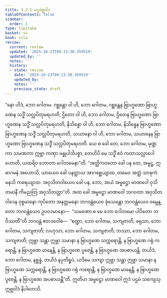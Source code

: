 ```yaml
---
title: 3.2.1 ပဌမဲဗ္ဘဝါဒ
tableOfContents: false
sidebar:
  order: 1
type: tipitaka
basket: su
book: sila
review:
  current: review
  updated: '2025-10-23T09:13:30.359519'
  updated_by: ''
  notes: ''
  history:
  - state: review
    date: '2025-10-23T09:13:30.359519'
    updated_by: ''
    notes: ''
    previous_state: draft
---
```



<ReviewStatus review={frontmatter.review} showDetails={true} />

<HypothesisAnnotation frontmatter={frontmatter} />

<DynamicBreadcrumb />

<Division number="263" book="sila" e="ch" v="6" p="85">

<Paragraph number="357" book="sila">
“နော ဟိဒံ, ဘော ဂေါတမ. ဂစ္ဆန္တော ဝါ ဟိ, ဘော ဂေါတမ, ဂစ္ဆန္တေန ဗြာဟ္မဏော ဗြာဟ္မဏေန သဒ္ဓိံ သလ္လပိတုမရဟတိ, ဌိတော ဝါ ဟိ, ဘော ဂေါတမ, ဌိတေန ဗြာဟ္မဏော ဗြာဟ္မဏေန သဒ္ဓိံ သလ္လပိတုမရဟတိ, နိသိန္နော ဝါ ဟိ, ဘော ဂေါတမ, နိသိန္နေန ဗြာဟ္မဏော ဗြာဟ္မဏေန သဒ္ဓိံ သလ္လပိတုမရဟတိ, သယာနော ဝါ ဟိ, ဘော ဂေါတမ, သယာနေန ဗြာဟ္မဏော ဗြာဟ္မဏေန သဒ္ဓိံ သလ္လပိတုမရဟတိ. ယေ စ ခေါ တေ, ဘော ဂေါတမ, မုဏ္ဍကာ သမဏကာ ဣဗ္ဘာ ကဏှာ ဗန္ဓုပါဒါပစ္စာ, တေဟိပိ မေ သဒ္ဓိံ ဧဝံ ကထာသလ္လာပေါ ဟောတိ, ယထရိဝ ဘောတာ ဂေါတမေနာ”တိ. “အတ္ထိကဝတော ခေါ ပန တေ, အမ္ဗဋ္ဌ, ဣဓာဂမနံ အဟောသိ, ယာယေဝ ခေါ ပနတ္ထာယ အာဂစ္ဆေယျာထ, တမေဝ အတ္ထံ သာဓုကံ မနသိ ကရေယျာထ. အဝုသိတဝါယေဝ ခေါ ပန, ဘော, အယံ အမ္ဗဋ္ဌော မာဏဝေါ ဝုသိတမာနီ ကိမညတြ အဝုသိတတ္တာ”တိ.
</Paragraph>

</Division>
<Division number="264" book="sila" e="ch" v="6" p="85">

<Paragraph number="358" book="sila">
အထ ခေါ အမ္ဗဋ္ဌော မာဏဝေါ ဘဂဝတာ အဝုသိတဝါဒေန ဝုစ္စမာနော ကုပိတော အနတ္တမနော ဘဂဝန္တံယေဝ ခုံသေန္တော ဘဂဝန္တံယေဝ ဝမ္ဘေန္တော ဘဂဝန္တံယေဝ ဥပဝဒမာနော—  “သမဏော စ မေ ဘော ဂေါတမော ပါပိတော ဘဝိဿတီ”တိ ဘဂဝန္တံ ဧတဒဝေါစ—  “စဏ္ဍာ, ဘော ဂေါတမ, သကျဇာတိ; ဖရုသာ, ဘော ဂေါတမ, သကျဇာတိ; လဟုသာ, ဘော ဂေါတမ, သကျဇာတိ; ဘဿာ, ဘော ဂေါတမ, သကျဇာတိ; ဣဗ္ဘာ သန္တာ ဣဗ္ဘာ သမာနာ န ဗြာဟ္မဏေ သက္ကရောန္တိ, န ဗြာဟ္မဏေ ဂရုံ ကရောန္တိ, န ဗြာဟ္မဏေ မာနေန္တိ, န ဗြာဟ္မဏေ ပူဇေန္တိ, န ဗြာဟ္မဏေ အပစာယန္တိ. တယိဒံ, ဘော ဂေါတမ, နစ္ဆန္နံ, တယိဒံ နပ္ပတိရူပံ, ယဒိမေ သကျာ ဣဗ္ဘာ သန္တာ ဣဗ္ဘာ သမာနာ န ဗြာဟ္မဏေ သက္ကရောန္တိ, န ဗြာဟ္မဏေ ဂရုံ ကရောန္တိ, န ဗြာဟ္မဏေ မာနေန္တိ, န ဗြာဟ္မဏေ ပူဇေန္တိ, န ဗြာဟ္မဏေ အပစာယန္တီ”တိ. ဣတိဟ အမ္ဗဋ္ဌော မာဏဝေါ ဣဒံ ပဌမံ သကျေသု ဣဗ္ဘဝါဒံ နိပါတေသိ.
</Paragraph>
</Division>